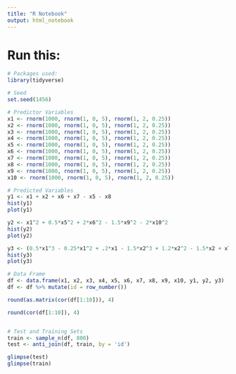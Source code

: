 ```yaml
---
title: "R Notebook"
output: html_notebook
---
```


# Run this:
```r
# Packages used:
library(tidyverse)

# Seed
set.seed(1456)

# Predictor Variables
x1 <- rnorm(1000, rnorm(1, 0, 5), rnorm(1, 2, 0.25))
x2 <- rnorm(1000, rnorm(1, 0, 5), rnorm(1, 2, 0.25))
x3 <- rnorm(1000, rnorm(1, 0, 5), rnorm(1, 2, 0.25))
x4 <- rnorm(1000, rnorm(1, 0, 5), rnorm(1, 2, 0.25))
x5 <- rnorm(1000, rnorm(1, 0, 5), rnorm(1, 2, 0.25))
x6 <- rnorm(1000, rnorm(1, 0, 5), rnorm(1, 2, 0.25))
x7 <- rnorm(1000, rnorm(1, 0, 5), rnorm(1, 2, 0.25))
x8 <- rnorm(1000, rnorm(1, 0, 5), rnorm(1, 2, 0.25))
x9 <- rnorm(1000, rnorm(1, 0, 5), rnorm(1, 2, 0.25))
x10 <- rnorm(1000, rnorm(1, 0, 5), rnorm(1, 2, 0.25))

# Predicted Variables
y1 <- x1 + x2 + x6 + x7 - x5 - x8
hist(y1)
plot(y1)

y2 <- x1^2 + 0.5*x5^2 + 2*x6^2 - 1.5*x9^2 - 2*x10^2
hist(y2)
plot(y2)

y3 <- (0.5*x1^3 - 0.25*x1^2 + .2*x1 - 1.5*x2^3 + 1.2*x2^2 - 1.5*x2 + x7^3 - x7^2 + 0.35*x7 + 15)
hist(y3)
plot(y3)

# Data Frame
df <- data.frame(x1, x2, x3, x4, x5, x6, x7, x8, x9, x10, y1, y2, y3)
df <- df %>% mutate(id = row_number())

round(as.matrix(cor(df[1:10])), 4)

round(cor(df[1:10]), 4)


# Test and Training Sets
train <- sample_n(df, 800)
test <- anti_join(df, train, by = 'id')

glimpse(test)
glimpse(train)
```